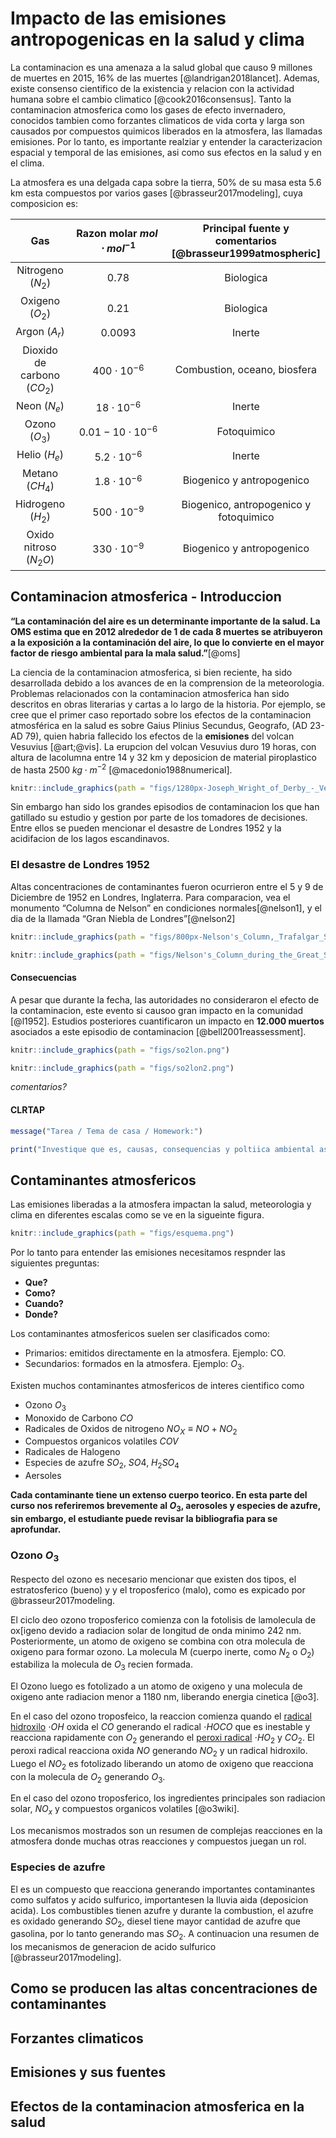 # Impacto de las emisiones antropogenicas en la salud y clima

La contaminacion es una amenaza a la salud global que causo 9 millones de muertes en 2015, 16% de las muertes [@landrigan2018lancet]. Ademas, existe consenso cientifico de la existencia y relacion con la actividad humana sobre el cambio climatico [@cook2016consensus]. Tanto la contaminacion atmosferica como los gases de efecto invernadero, conocidos tambien como forzantes climaticos de vida corta y larga son causados por compuestos quimicos liberados en la atmosfera, las llamadas emisiones. Por lo tanto, es importante realziar y entender la caracterizacion espacial y temporal de las emisiones, asi como sus efectos en la salud y en el clima.

La atmosfera es una delgada capa sobre la tierra, 50% de su masa esta 5.6 km esta compuestos por varios gases [@brasseur2017modeling], cuya composicion es:


| Gas     | Razon molar $mol \cdot mol^{-1}$| Principal fuente y comentarios [@brasseur1999atmospheric]|
|:--------:|:------------------------------:|:-----------------:|
|Nitrogeno ($N_2$) | 0.78 | Biologica |
|Oxigeno ($O_2$) | 0.21 |  Biologica |
|Argon ($A_r$)   | 0.0093 | Inerte |
|Dioxido de carbono ($CO_2$)   | $400 \cdot10^{-6}$ | Combustion, oceano, biosfera|
|Neon ($N_e$)   | $18 \cdot10^{-6}$ | Inerte|
|Ozono ($O_3$)   | $0.01-10 \cdot10^{-6}$ | Fotoquimico|
|Helio ($H_e$)   | $5.2 \cdot10^{-6}$ | Inerte|
|Metano ($CH_4$)   | $1.8 \cdot10^{-6}$ | Biogenico y antropogenico|
|Hidrogeno ($H_2$)   | $500 \cdot10^{-9}$ | Biogenico, antropogenico y fotoquimico| 
|Oxido nitroso ($N_2O$)   | $330 \cdot10^{-9}$ | Biogenico y antropogenico|



## Contaminacion atmosferica - Introduccion

**"La contaminación del aire es un determinante importante de la salud. La OMS estima que en 2012 alrededor de 1 de cada 8 muertes se atribuyeron a la exposición a la contaminación del aire, lo que lo convierte en el mayor factor de riesgo ambiental para la mala salud."**[@oms]


La ciencia de la contaminacion atmosferica, si bien reciente, ha sido desarrollada debido a los avances de en la comprension de la meteorologia. Problemas relacionados con la contaminacion atmosferica han sido descritos en obras literarias y cartas a lo largo de la historia. Por ejemplo, se cree que el primer caso reportado sobre los efectos de la contaminacion atmosférica en la salud es sobre Gaius Plinius Secundus, Geografo, (AD 23-AD 79), quien habria fallecido los efectos de la **emisiones** del volcan Vesuvius [@art;@vis]. La erupcion del volcan Vesuvius duro 19 horas, con altura de lacolumna entre 14 y 32 km y deposicion de material piroplastico de hasta 2500 $kg \cdot m^{-2}$ [@macedonio1988numerical].


```r
knitr::include_graphics(path = "figs/1280px-Joseph_Wright_of_Derby_-_Vesuvius_from_Portici.jpg")
```




Sin embargo han sido los grandes episodios de contaminacion los que han gatillado su estudio y gestion por parte de los tomadores de decisiones. Entre ellos se pueden mencionar el desastre de Londres 1952 y la acidifacion de los lagos escandinavos.

### El desastre de Londres 1952

Altas concentraciones de contaminantes fueron ocurrieron entre el 5 y 9 de Diciembre de 1952 en Londres, Inglaterra. Para comparacion, vea el monumento "Columna de Nelson" en condiciones normales[@nelson1], y el dia de la llamada "Gran Niebla de Londres"[@nelson2]

```r
knitr::include_graphics(path = "figs/800px-Nelson's_Column,_Trafalgar_Square,_London.jpeg")
```


```r
knitr::include_graphics(path = "figs/Nelson's_Column_during_the_Great_Smog_of_1952.jpg")
```


#### Consecuencias

A pesar que durante la fecha, las autoridades no consideraron el efecto de la contaminacion, este evento si causoo gran impacto en la comunidad [@l1952]. Estudios posteriores cuantificaron un impacto en **12.000 muertos** asociados a este episodio de contaminacion [@bell2001reassessment]. 



```r
knitr::include_graphics(path = "figs/so2lon.png")
```


```r
knitr::include_graphics(path = "figs/so2lon2.png")
```

*comentarios?*

#### CLRTAP

```r
message("Tarea / Tema de casa / Homework:")

print("Investique que es, causas, consequencias y poltiica ambiental asociada a CLRTAP")
```

## Contaminantes atmosfericos

Las emisiones liberadas a la atmosfera impactan la salud, meteorologia y clima en diferentes escalas como se ve en la sigueinte figura. 

```r
knitr::include_graphics(path = "figs/esquema.png")
```

Por lo tanto para entender las emisiones necesitamos respnder las siguientes preguntas:

- **Que?**
- **Como?**
- **Cuando?**
- **Donde?**

Los contaminantes atmosfericos suelen ser clasificados como:

- Primarios: emitidos directamente en la atmosfera. Ejemplo: CO.
- Secundarios: formados en la atmosfera. Ejemplo: $O_3$.

Existen muchos contaminantes atmosfericos de interes cientifico como 

- Ozono $O_3$
- Monoxido de Carbono $CO$
- Radicales de Oxidos de nitrogeno $NO_X \equiv NO + NO_2$
- Compuestos organicos volatiles $COV$
- Radicales de Halogeno
- Especies de azufre $SO_2$, $SO4$, $H_2SO_4$
- Aersoles

**Cada contaminante tiene un extenso cuerpo teorico. En esta parte del curso nos referiremos brevemente al $O_3$, aerosoles y especies de azufre, sin embargo, el estudiante puede revisar la bibliografia para se aprofundar.**

### Ozono $O_3$

Respecto del ozono es necesario mencionar que existen dos tipos, el estratosferico (bueno) y y el troposferico (malo),
como es expicado por @brasseur2017modeling.

El ciclo deo ozono troposferico comienza con la fotolisis de lamolecula de ox[igeno devido a radiacion solar de longitud de onda minimo 242 nm. Posteriormente, un atomo de oxigeno se combina con otra molecula de oxigeno para formar ozono. La molecula M (cuerpo inerte, como $N_2$ o $O_2$)  estabiliza la molecula de $O_3$ recien formada.

\begin{equation}
O_2 + hv(\lambda < 242 nm) -> O + O 
(\#eq:1)
\end{equation}

\begin{equation}
O + O_2 + M -> O_3 + M 
(\#eq:2)
\end{equation}


El Ozono luego es fotolizado a un atomo de oxigeno y una molecula de oxigeno ante radiacion menor a 1180 nm, liberando energia cinetica [@o3]. 

En el caso del ozono troposfeico, la reaccion comienza quando el [radical hidroxilo](https://en.wikipedia.org/wiki/Hydroxyl_radical) $\cdot OH$ oxida el $CO$ generando el radical $\cdot HOCO$ que es inestable y reacciona rapidamente con $O_2$ generando el [peroxi radical](https://en.wikipedia.org/wiki/Hydroperoxyl) $\cdot HO_2$ y $CO_2$. El peroxi radical reacciona oxida $NO$ generando $NO_2$ y un radical hidroxilo. Luego el $NO_2$ es fotolizado liberando un atomo de oxigeno que reacciona con la molecula de $O_2$ generando $O_3$.


\begin{equation}
O_3 + hv(\lambda < 1180 nm) -> O + O_2 + energia cinetica 
(\#eq:3)
\end{equation}

En el caso del ozono troposferico, los ingredientes principales son radiacion solar, $NO_x$ y compuestos organicos volatiles [@o3wiki]. 

\begin{equation}
\cdot OH + CO -> \cdot HOCO
(\#eq:4)
\end{equation}


\begin{equation}
\cdot HOCO + O_2 -> HO_2\cdot + CO_2
(\#eq:5)
\end{equation}

\begin{equation}
HO_2\cdot + NO -> \cdot OH + NO_2
(\#eq:6)
\end{equation}

\begin{equation}
NO_2 + hv(\lambda < 400nm) -> NO + O
(\#eq:7)
\end{equation}


\begin{equation}
O + O_2 -> O_3
(\#eq:8)
\end{equation}

Los mecanismos mostrados son un resumen de complejas reacciones en la atmosfera donde muchas otras reacciones y compuestos juegan un rol. 

### Especies de azufre

El es un compuesto que reacciona generando importantes contaminantes como sulfatos y acido sulfurico, importantesen la lluvia aida (deposicion acida). Los combustibles tienen azufre y durante la combustion, el azufre es oxidado generando $SO_2$, diesel tiene mayor cantidad de azufre que gasolina, por lo tanto generando mas $SO_2$. A continuacion una resumen de los mecanismos de generacion de acido sulfurico [@brasseur2017modeling].




## Como se producen las altas concentraciones de contaminantes

## Forzantes climaticos


## Emisiones y sus fuentes

## Efectos de la contaminacion atmosferica en la salud



